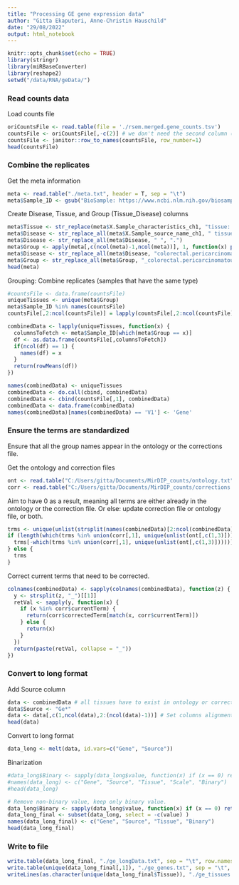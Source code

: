 ```yaml
---
title: "Processing GE gene expression data"
author: "Gitta Ekaputeri, Anne-Christin Hauschild"
date: "29/08/2022" 
output: html_notebook
---
```



```r
knitr::opts_chunk$set(echo = TRUE)
library(stringr)
library(miRBaseConverter)
library(reshape2)
setwd("/data/RNA/geData/")
```

### Read counts data

Load counts file
```r
oriCountsFile <- read.table(file = './rsem.merged.gene_counts.tsv')
countsFile <- oriCountsFile[,-c(2)] # we don't need the second column (transcript_id)
countsFile <- janitor::row_to_names(countsFile, row_number=1)
head(countsFile)
```


### Combine the replicates

Get the meta information

```r
meta <- read.table("./meta.txt", header = T, sep = "\t")
meta$Sample_ID <- gsub("BioSample: https://www.ncbi.nlm.nih.gov/biosample/", "", meta$X.Sample_relation) # extract only SAMN IDs from X.Sample_relation
```


Create Disease, Tissue, and Group (Tissue_Disease) columns

```r
meta$Tissue <- str_replace(meta$X.Sample_characteristics_ch1, "tissue: ", "")
meta$Disease <- str_replace_all(meta$X.Sample_source_name_ch1, " tissue", "")
meta$Disease <- str_replace_all(meta$Disease, " ", ".")
meta$Group <- apply(meta[,c(ncol(meta)-1,ncol(meta))], 1, function(x) paste(x[1], x[2], sep="_"))
meta$Disease <- str_replace_all(meta$Disease, "colorectal.pericarcinomatous", "") #pericarcinomatous means around a carcinoma, so I define it as normal
meta$Group <- str_replace_all(meta$Group, "_colorectal.pericarcinomatous", "")
head(meta)
```


Grouping: Combine replicates (samples that have the same type)

```r
#countsFile <- data.frame(countsFile)
uniqueTissues <- unique(meta$Group)
meta$Sample_ID %in% names(countsFile)
countsFile[,2:ncol(countsFile)] = lapply(countsFile[,2:ncol(countsFile)], FUN = function(y){as.numeric(y)})

combinedData <- lapply(uniqueTissues, function(x) {
  columnsToFetch <- meta$Sample_ID[which(meta$Group == x)]
  df <- as.data.frame(countsFile[,columnsToFetch])
  if(ncol(df) == 1) {
    names(df) = x
  }
  return(rowMeans(df))
})

names(combinedData) <- uniqueTissues
combinedData <- do.call(cbind, combinedData)
combinedData <- cbind(countsFile[,1], combinedData)
combinedData <- data.frame(combinedData)
names(combinedData)[names(combinedData) == 'V1'] <- 'Gene'
```


### Ensure the terms are standardized
Ensure that all the group names appear in the ontology or the corrections file.

Get the ontology and correction files

```r
ont <- read.table("C:/Users/gitta/Documents/MirDIP_counts/ontology.txt", header = F, sep = "\t")
corr <- read.table("C:/Users/gitta/Documents/MirDIP_counts/corrections.txt", header = T, sep = "\t")
```

Aim to have 0 as a result, meaning all terms are either already in the ontology or the correction file. Or else: update correction file or ontology file, or both.

```r
trms <- unique(unlist(strsplit(names(combinedData)[2:ncol(combinedData)], "_"))) # Splits the composite terms that contain both tissue+disease
if (length(which(trms %in% union(corr[,1], unique(unlist(ont[,c(1,3)]))))) != 0){
  trms[-which(trms %in% union(corr[,1], unique(unlist(ont[,c(1,3)]))))] # Which terms aren't in the ontology or the corrected terms
} else {
  trms
}
```

Correct current terms that need to be corrected.
```r
colnames(combinedData) <- sapply(colnames(combinedData), function(z) {
  y <- strsplit(z, "_")[[1]]
  retVal <- sapply(y, function(x) {
    if (x %in% corr$currentTerm) {
      return(corr$correctedTerm[match(x, corr$currentTerm)])
    } else {
      return(x)
    }
  })
  return(paste(retVal, collapse = "_"))
})
```


### Convert to long format
Add Source column

```r
data <- combinedData # all tissues have to exist in ontology or correction files
data$Source <- "Ge*"
data <- data[,c(1,ncol(data),2:(ncol(data)-1))] # Set columns alignment
head(data)
```


Convert to long format
```r
data_long <- melt(data, id.vars=c("Gene", "Source"))
```

Binarization
```r
#data_long$Binary <- sapply(data_long$value, function(x) if (x == 0) return(0) else return(1))
#names(data_long) <- c("Gene", "Source", "Tissue", "Scale", "Binary")
#head(data_long)

# Remove non-binary value, keep only binary value.
data_long$Binary <- sapply(data_long$value, function(x) if (x == 0) return(0) else return(1))
data_long_final <- subset(data_long, select = -c(value) )
names(data_long_final) <- c("Gene", "Source", "Tissue", "Binary")
head(data_long_final)
```
### Write to file

```r
write.table(data_long_final, "./ge_longData.txt", sep = "\t", row.names = F, col.names = T, quote = F)
write.table(unique(data_long_final[,1]), "./ge_genes.txt", sep = "\t", row.names = F, col.names = T, quote = F)
writeLines(as.character(unique(data_long_final$Tissue)), "./ge_tissues.txt")
```
